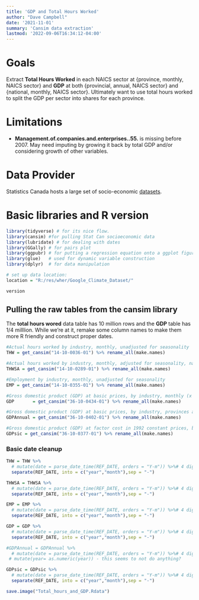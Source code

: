 ```yaml
---
title: 'GDP and Total Hours Worked'
author: "Dave Campbell"
date: '2021-11-01'
summary: 'Cansim data extraction'
lastmod: '2022-09-06T16:34:12-04:00'
---
```


# Goals

Extract **Total Hours Worked** in each NAICS sector at \{province, monthly, NAICS sector\} and **GDP** at both {provincial, annual, NAICS sector} and \{national, monthly, NAICS sector\}.  Ultimately want to use total hours worked to split the GDP per sector into shares for each province.

# Limitations

- **Management.of.companies.and.enterprises..55.** is missing before 2007.  May need imputing by growing it back by total GDP and/or considering growth of other variables.

# Data Provider

Statistics Canada hosts a large set of socio-economic [datasets](https://www150.statcan.gc.ca/n1//en/type/data?MM=1#tables). 


# Basic libraries and R version

```R
library(tidyverse) # for its nice flow.
library(cansim) #for pulling Stat Can socioeconomic data
library(lubridate) # for dealing with dates
library(GGally) # for pairs plot
library(ggpubr) # for putting a regression equation onto a ggplot figure
library(glue)   # used for dynamic variable construction
library(dplyr)  # for data manipulation

# set up data location:
location = "R:/res/wher/Google_Climate_Dataset/"
```

```R
version
```

  
## Pulling the raw tables from the cansim library

The **total hours wored** data table has 10 million rows and the **GDP** table has 1/4 milllion.  While we're at it, remake some column names to make them more R friendly and construct proper dates.


```R
#Actual hours worked by industry, monthly, unadjusted for seasonality
THW = get_cansim("14-10-0036-01") %>% rename_all(make.names) 

#Actual hours worked by industry, monthly, adjusted for seasonality, national
THWSA = get_cansim("14-10-0289-01") %>% rename_all(make.names) 

#Employment by industry, monthly, unadjusted for seasonality
EMP = get_cansim("14-10-0355-01") %>% rename_all(make.names) 

#Gross domestic product (GDP) at basic prices, by industry, monthly (x 1,000,000)
GDP       = get_cansim("36-10-0434-01") %>% rename_all(make.names) 

#Gross domestic product (GDP) at basic prices, by industry, provinces and territories (x 1,000,000) annual
GDPAnnual = get_cansim("36-10-0402-01") %>% rename_all(make.names) 

#Gross domestic product (GDP) at factor cost in 1992 constant prices, by Standard Industrial Classification, 1980 (SIC), monthly (x 1,000,000)
GDPsic = get_cansim("36-10-0377-01") %>% rename_all(make.names)

```


### Basic date cleanup

```R
THW = THW %>% 
  # mutate(date = parse_date_time(REF_DATE, orders = "Y-m")) %>%# 4 digit year with 2 digit month. <-- already included
  separate(REF_DATE, into = c("year","month"),sep = "-")

THWSA = THWSA %>% 
  # mutate(date = parse_date_time(REF_DATE, orders = "Y-m")) %>%# 4 digit year with 2 digit month. <-- already included
  separate(REF_DATE, into = c("year","month"),sep = "-")

EMP = EMP %>% 
  # mutate(date = parse_date_time(REF_DATE, orders = "Y-m")) %>%# 4 digit year with 2 digit month. <-- already included
  separate(REF_DATE, into = c("year","month"),sep = "-")

GDP = GDP %>% 
  # mutate(date = parse_date_time(REF_DATE, orders = "Y-m")) %>%# 4 digit year with 2 digit month.<-- already included
  separate(REF_DATE, into = c("year","month"),sep = "-")

#GDPAnnual = GDPAnnual %>% 
  # mutate(date = parse_date_time(REF_DATE, orders = "Y-m")) %>%# 4 digit year with 2 digit month.<-- already included
 # mutate(year= as.numeric(year)) - this seems to not do anything? 

GDPsic = GDPsic %>% 
  # mutate(date = parse_date_time(REF_DATE, orders = "Y-m")) %>%# 4 digit year with 2 digit month.<-- already included
  separate(REF_DATE, into = c("year","month"),sep = "-")

save.image("Total_hours_and_GDP.Rdata")

```